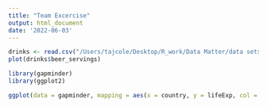 ```yaml
---
title: "Team Excercise"
output: html_document
date: '2022-06-03'
---
```


```r
drinks <- read.csv("/Users/tajcole/Desktop/R_work/Data Matter/data sets/drinks.csv")
plot(drinks$beer_servings)
```

```r
library(gapminder)
library(ggplot2)

ggplot(data = gapminder, mapping = aes(x = country, y = lifeExp, col = continent)) + geom_line()
```

